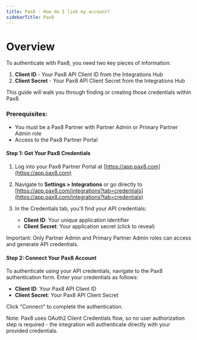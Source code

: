 ```yaml
---
title: Pax8 - How do I link my account?
sidebarTitle: Pax8
---
```



# Overview

To authenticate with Pax8, you need two key pieces of information:
1. **Client ID** - Your Pax8 API Client ID from the Integrations Hub
2. **Client Secret** - Your Pax8 API Client Secret from the Integrations Hub


This guide will walk you through finding or creating those credentials within Pax8.


### Prerequisites:

- You must be a Pax8 Partner with Partner Admin or Primary Partner Admin role
- Access to the Pax8 Partner Portal


#### Step 1: Get Your Pax8 Credentials

1. Log into your Pax8 Partner Portal at [https://app.pax8.com](https://app.pax8.com)

2. Navigate to **Settings > Integrations** or go directly to [https://app.pax8.com/integrations?tab=credentials](https://app.pax8.com/integrations?tab=credentials)

3. In the Credentials tab, you'll find your API credentials:
   - **Client ID**: Your unique application identifier
   - **Client Secret**: Your application secret (click to reveal)

Important: Only Partner Admin and Primary Partner Admin roles can access and generate API credentials.


#### Step 2: Connect Your Pax8 Account

To authenticate using your API credentials, navigate to the Pax8 authentication form.
Enter your credentials as follows:
- **Client ID**: Your Pax8 API Client ID
- **Client Secret**: Your Pax8 API Client Secret

Click "Connect" to complete the authentication.

Note: Pax8 uses OAuth2 Client Credentials flow, so no user authorization step is required - the integration will authenticate directly with your provided credentials.